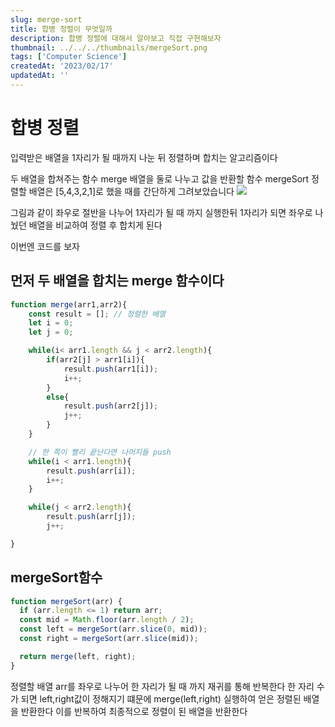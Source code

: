```yaml
---
slug: merge-sort
title: 합병 정렬이 무엇일까
description: 합병 정렬에 대해서 알아보고 직접 구현해보자
thumbnail: ../../../thumbnails/mergeSort.png
tags: ['Computer Science']
createdAt: '2023/02/17'
updatedAt: ''
---
```


# 합병 정렬

입력받은 배열을
1자리가 될 때까지 나눈 뒤 정렬하며 합치는 알고리즘이다

두 배열을 합쳐주는 함수 merge
배열을 둘로 나누고 값을 반환할 함수 mergeSort
정렬할 배열은 [5,4,3,2,1]로 했을 때를 간단하게 그려보았습니다
![](https://velog.velcdn.com/images/ryong-e/post/1c269c11-5ebc-43c6-b79a-6b21664bbb79/image.png)

그림과 같이 좌우로 절반을 나누어 1자리가 될 때 까지 실행한뒤
1자리가 되면 좌우로 나눴던 배열을 비교하여 정렬 후 합치게 된다

이번엔 코드를 보자

## 먼저 두 배열을 합치는 merge 함수이다

```js
function merge(arr1,arr2){
	const result = []; // 정렬한 배열
    let i = 0;
    let j = 0;

    while(i< arr1.length && j < arr2.length){
    	if(arr2[j] > arr1[i]){
        	result.push(arr1[i]);
          	i++;
        }
      	else{
        	result.push(arr2[j]);
          	j++;
        }
    }

  	// 한 쪽이 빨리 끝난다면 나머지들 push
  	while(i < arr1.length){
    	result.push(arr[i]);
      	i++;
    }

  	while(j < arr2.length){
    	result.push(arr[j]);
      	j++;

}

```

## mergeSort함수

```js
function mergeSort(arr) {
  if (arr.length <= 1) return arr;
  const mid = Math.floor(arr.length / 2);
  const left = mergeSort(arr.slice(0, mid));
  const right = mergeSort(arr.slice(mid));

  return merge(left, right);
}
```

정렬할 배열 arr를 좌우로 나누어 한 자리가 될 때 까지 재귀를 통해 반복한다
한 자리 수가 되면 left,right값이 정해지기 떄문에 merge(left,right) 실행하여 얻은 정렬된 배열을 반환한다
이를 반복하여 최종적으로 정렬이 된 배열을 반환한다
